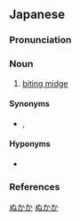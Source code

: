 ==Japanese==
{{wikipedia|lang=ja}}
{{ja-kanjitab|ぬか|か|yomi=k}}

===Pronunciation===
{{ja-pron|yomi=k|ぬかか|acc=2|acc_ref=DJR}}

===Noun===
{{ja-noun|ぬかか|ヌカカ}}

# [[biting midge]]

====Synonyms====
* {{sense|biting midge}} {{ja-r|糠子|ぬかご}}, {{ja-r|糠蝿|ぬかばえ}}

====Hyponyms====
* {{ja-r|蠛蠓|まくなぎ}}

===References===
<references/>

[[Category:ja:Dipterans|ぬかか]]
[[Category:ja:Parasites|ぬかか]]